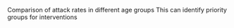 Comparison of attack rates in different age groups
This can identify priority groups for interventions

